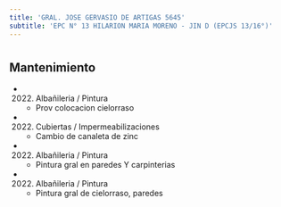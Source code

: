 ```yaml
---
title: 'GRAL. JOSE GERVASIO DE ARTIGAS 5645'
subtitle: 'EPC N° 13 HILARION MARIA MORENO - JIN D (EPCJS 13/16°)'
---
```


#


## Mantenimiento

*  (2022) Albañileria / Pintura 
    + Prov colocacion  cielorraso

*  (2022) Cubiertas / Impermeabilizaciones 
    + Cambio de canaleta de zinc

*  (2022) Albañileria / Pintura 
    + Pintura gral en paredes Y carpinterias

*  (2022) Albañileria / Pintura 
    + Pintura gral de cielorraso, paredes




